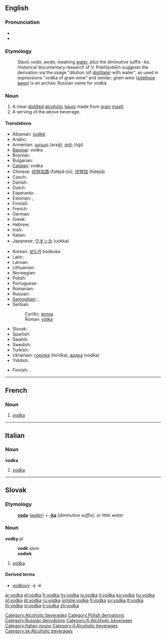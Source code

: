 {{wikipedia}}
==English==

===Pronunciation===
* {{IPA|/ˈvɒdkə/}}
* {{audio|en-us-vodka.ogg|Audio (US)}}

===Etymology===
: Slavic ''voda'', ''woda'', meaning [[water]], plus the diminutive suffix ''-ka''. Historical documentary research of V. Pokhlyobkin suggests the derivation via the usage "dilution (of [[distil]]late) with water", as used in expressions "vodka of grain wine" and similar; ''grain wine'' ([[хлебное вино]]) is an archaic Russian name for vodka.

===Noun===
{{en-noun}}

# A clear [[distil]]led [[alcoholic]] [[liquor]] made from [[grain]] [[mash]].
# A serving of the above beverage.

====Translations====
{{trans-top|clear distilled alcoholic liquor}}
* Albanian: [[vodkë]] {{f}}
* Arabic: {{t|ar|فودكا|f|tr=vodka, fūdka|sc=Arab}}
* Armenian: [[արաղ]] (araġ), [[օղի]] (òġi)
* [[Basque]]: vodka
* Bosnian: {{t-|bs|votka|f}}
* Bulgarian: {{t-|bg|водка|f|tr=vódka|sc=Cyrl}}
* [[Catalan]]: vodka {{f}}
* Chinese: [[伏特加酒]] (fútèjiā-jiǔ), [[伏特加]] (fútèjiā)
* Czech: {{t-|cs|vodka|f}}
* Danish: {{t-|da|vodka|c}}
* Dutch: {{t-|nl|wodka|m}}
* Esperanto: {{t-|eo|vodko|xs=Esperanto}}
* Estonian: {{t-|et|vodka}}, {{t+|et|viin}}
* Finnish: {{t+|fi|votka}}
* French: {{t+|fr|vodka|f}}
* German: {{t+|de|Wodka|m}}
* Greek: {{t|el|βότκα|f|tr=vótka|sc=Grek}}
* Hebrew: {{t+|he|וודקה|f|alt=ווֹדְקָה|tr=vodka|sc=Hebr}}
* Irish: {{t-|ga|vodca|m|xs=Irish}}
* Italian: {{t+|it|vodka|f}}
* Japanese: [[ウオッカ]] (uokka)
{{trans-mid}}
* Korean: [[보드카]] bodeuka
* Latin: {{t-|la|vodca}}
* Latvian: {{t|lv|degvīns|xs=Latvian}}
* Lithuanian: {{t-|lt|degtinė|f|xs=Lithuanian}}
* Norwegian: {{t-|no|vodka|c}}
* Polish: {{t+|pl|wódka|f}}
* Portuguese: {{t-|pt|vodca|f}}
* Romanian: {{t+|ro|vodcă|f}}
* Russian: {{t+|ru|водка|f|tr=vódka|sc=Cyrl}}
* [[Samogitian]]: {{tø|bat-smg|arielka|f}},  {{tø|bat-smg|degtėnė|f}}
* Serbian:
*: Cyrillic: [[вотка#Serbian|вотка]] {{f}}
*: Roman: [[votka#Serbian|votka]] {{f}}
* Slovak: {{t-|sk|vodka|f}}
* Spanish: {{t-|es|vodka|f}}
* Swahili: {{t-|sw|vodka|xs=Swahili}}
* Swedish: {{t+|sv|vodka|c}}
* Turkish: {{t+|tr|votka}}
* Ukrainian: [[горілка]] {{f}} (horílka), [[водка]] (vódka) {{f}}
* Yiddish: {{t-|yi|vodka|m|xs=Yiddish}}
{{trans-bottom}}

{{trans-top|serving}}
* Finnish: {{t|fi|votka}}, {{t|fi|ryyppy|alt=votkaryyppy}}
{{trans-mid}}
{{trans-bottom}}

[[Category:Alcoholic beverages]]
[[Category:Polish derivations]]
[[Category:Russian derivations]]

----

==French==

===Noun===
{{fr-noun|f}}

# [[vodka#English|vodka]]

[[Category:fr:Alcoholic beverages]]
----
==Italian==
{{wikipedia|lang=it}}

===Noun===
'''vodka''' {{f}} {{inv}}

# [[vodka#English|vodka]]

[[Category:Italian nouns]]
[[Category:it:Alcoholic beverages]]

----

==Slovak==

===Etymology===
: '''[[voda#Slovak|voda]]''' (''[[water]]'') + '''[[-ka#Slovak|-ka]]''' (''diminutive suffix''), or ''little water''

===Noun===
{{sk-noun|g=f}} '''vodky''' ''pl''
: '''vodk''' ''stem''
: '''vodiek''' ''{{genpl}}''
: {{decpat}} {{zena}}

# [[vodka#English|vodka]]

====Derived terms====
* [[vodkový]] -á -é

[[Category:sk:Alcoholic beverages]]

[[ar:vodka]]
[[el:vodka]]
[[fr:vodka]]
[[hy:vodka]]
[[io:vodka]]
[[it:vodka]]
[[ku:vodka]]
[[hu:vodka]]
[[pl:vodka]]
[[pt:vodka]]
[[ru:vodka]]
[[simple:vodka]]
[[fi:vodka]]
[[sv:vodka]]
[[tt:vodka]]
[[th:vodka]]
[[vi:vodka]]
[[tr:vodka]]
[[zh:vodka]]